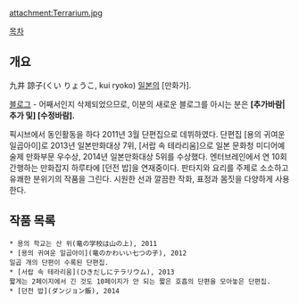 attachment:Terrarium.jpg

[[목차]]

== 개요 ==
九井 諒子(くい りょうこ, kui ryoko)
[[일본]]의 [만화가].

[http://nisiniha.blogspot.jp/ 블로그] - 어째서인지 삭제되었으므로, 이분의 새로운 블로그를 아시는 분은 '''[추가바람|추가 및] [수정바람]. '''

픽시브에서 동인활동을 하다 2011년 3월 단편집으로 데뷔하였다. 
단편집 [용의 귀여운 일곱아이]로 2013년 일본만화대상 7위, [서랍 속 테라리움]으로 일본 문화청 미디어예술제 만화부문 우수상, 2014년 일본만화대상 5위를 수상했다. 엔터브레인에서 연 10회 간행하는 만화잡지 하루타에 [던전 밥]을 연재중이다. 판타지와 요리를 주제로 소소하고 유쾌한 분위기의 작품을 그린다. 시원한 선과 깔끔한 작화, 표정과 몸짓을 다양하게 사용한다. 

== 작품 목록 ==
 * 용의 학교는 산 위(竜の学校は山の上), 2011
 * [용의 귀여운 일곱아이](竜のかわいい七つの子), 2012
 일곱 개의 단편이 수록된 단편집.
 * [서랍 속 테라리움](ひきだしにテラリウム), 2013
 짧게는 2페이지에서 긴 것도 10페이지가 안 되는 짧은 호흡의 단편을 모아놓은 단편집.
 * [던전 밥](ダンジョン飯), 2014
